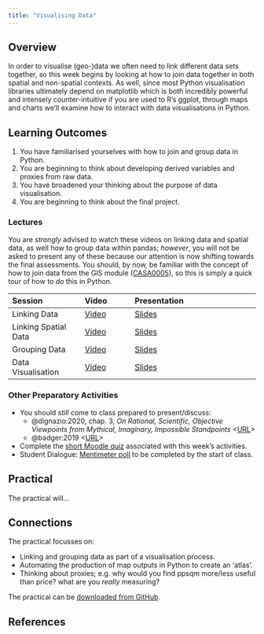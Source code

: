 ```yaml
--- 
title: "Visualising Data"
---
```


## Overview

In order to visualise (geo-)data we often need to link different data sets together, so this week begins by looking at how to join data together in both spatial and non-spatial contexts. As well, since most Python visualisation libraries ultimately depend on matplotlib which is both incredibly powerful and intensely counter-intuitive if you are used to R's ggplot, through maps and charts we'll examine how to interact with data visualisations in Python.

::: {.callout-important}
## Learning Outcomes

1. You have familiarised yourselves with how to join and group data in Python.
2. You are beginning to think about developing derived variables and proxies from raw data.
3. You have broadened your thinking about the purpose of data visualisation.
4. You are beginning to think about the final project.
::: 

### Lectures

You are *strongly* advised to watch these videos on linking data and spatial data, as well how to group data within pandas; *however*, you will not be asked to present any of these because our attention is now shifting towards the final assessments. You should, by now, be familiar with the concept of how to join data from the GIS module ([CASA0005](https://andrewmaclachlan.github.io/CASA0005repo/)), so this is simply a quick tour of how to *do* this in Python.

| Session | Video | Presentation | 
| :------ | :---- | :----------- | 
| Linking Data | [Video]({{< var vids.linking >}}) | [Slides](../lectures/9.1-Linking_Data.qmd) | 
| Linking Spatial Data | [Video]({{< var vids.linkingsp >}}) | [Slides](../lectures/9.2-Linking_Spatial_Data.qmd) | 
| Grouping Data | [Video]({{< var vids.grouping >}}) | [Slides](../lectures/9.3-Grouping_Data.qmd) | 
| Data Visualisation | [Video]({{< var vids.visualising >}}) | [Slides](../lectures/9.4-Visualising_Data.qmd) | 

### Other Preparatory Activities

- You should *still* come to class prepared to present/discuss:
  - @dignazio:2020, chap. 3, *On Rational, Scientific, Objective Viewpoints from Mythical, Imaginary, Impossible Standpoints* <[URL](https://ucl.primo.exlibrisgroup.com/discovery/fulldisplay?docid=alma9931206723604761&context=L&vid=44UCL_INST:UCL_VU2&lang=en&search_scope=UCLLibraryCatalogue&adaptor=Local%20Search%20Engine&isFrbr=true&tab=UCLLibraryCatalogue&query=any,contains,D%5C%27Ignazio%20Data%20Feminism&sortby=date_d&facet=frbrgroupid,include,9041340239229546206&offset=0)>
  - @badger:2019 <[URL](https://www.nytimes.com/interactive/2019/04/27/upshot/diversity-housing-maps-raleigh-gentrification.html)>
- Complete the [short Moodle quiz]({{< var quiz.week9 >}}) associated with this week's activities.
- Student Dialogue: [Mentimeter poll](https://moodle.ucl.ac.uk/mod/url/view.php?id=4389765&forceview=1) to be completed by the start of class.

## Practical

The practical will...

::: {.callout-tip}
## Connections

The practical focusses on:

- Linking and grouping data as part of a visualisation process.
- Automating the production of map outputs in Python to create an 'atlas'.
- Thinking about proxies; e.g. why would you find ppsqm more/less useful than price? what are you *really* measuring? 
:::

The practical can be [downloaded from GitHub]({{< var module.raw >}}practicals/Practical-09-Visualising_Data.ipynb).

## References
